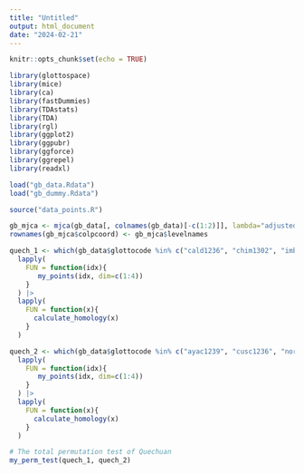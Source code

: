 ```yaml
---
title: "Untitled"
output: html_document
date: "2024-02-21"
---
```


```r
knitr::opts_chunk$set(echo = TRUE)
```

```r
library(glottospace)
library(mice)
library(ca)
library(fastDummies)
library(TDAstats)
library(TDA)
library(rgl)
library(ggplot2)
library(ggpubr)
library(ggforce)
library(ggrepel)
library(readxl)
```

```r
load("gb_data.Rdata")
load("gb_dummy.Rdata")
```

```r
source("data_points.R")
```

```r
gb_mjca <- mjca(gb_data[, colnames(gb_data)[-c(1:2)]], lambda="adjusted") # "Burt", "adjusted", "indicator"
rownames(gb_mjca$colpcoord) <- gb_mjca$levelnames
```

```r
quech_1 <- which(gb_data$glottocode %in% c("cald1236", "chim1302", "imba1240")) |>
  lapply(
    FUN = function(idx){
       my_points(idx, dim=c(1:4))
    }
  ) |>
  lapply(
    FUN = function(x){
      calculate_homology(x)
    }
  )
```

```r
quech_2 <- which(gb_data$glottocode %in% c("ayac1239", "cusc1236", "nort2980", "sanm1289", "hual1241")) |>
  lapply(
    FUN = function(idx){
       my_points(idx, dim=c(1:4))
    }
  ) |>
  lapply(
    FUN = function(x){
      calculate_homology(x)
    }
  )
```


```r
# The total permutation test of Quechuan
my_perm_test(quech_1, quech_2)
```












